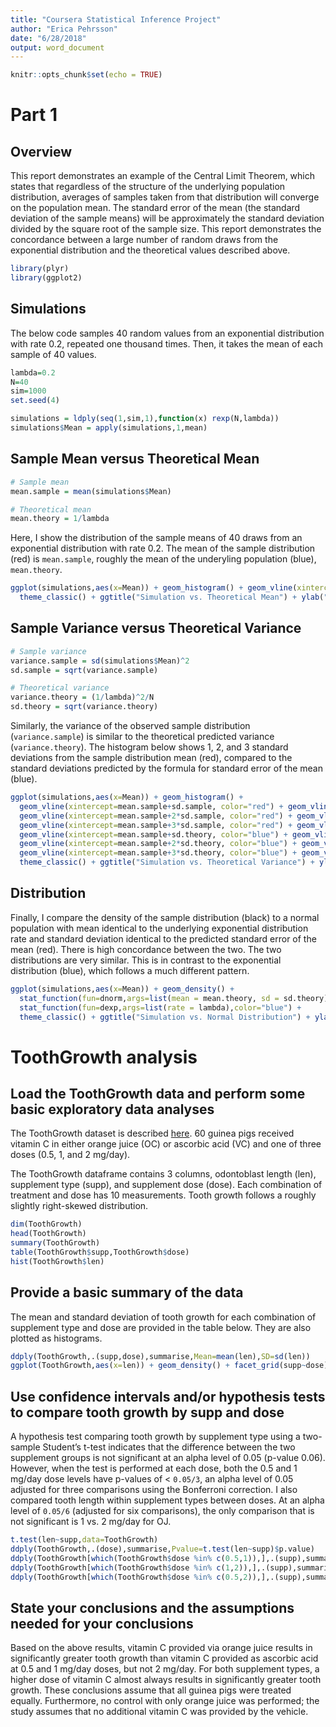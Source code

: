 ```yaml
---
title: "Coursera Statistical Inference Project"
author: "Erica Pehrsson"
date: "6/28/2018"
output: word_document
---
```


```r
knitr::opts_chunk$set(echo = TRUE)
```

# Part 1
## Overview
This report demonstrates an example of the Central Limit Theorem, which states that regardless of the structure of the underlying population distribution, averages of samples taken from that distribution will converge on the population mean. The standard error of the mean (the standard deviation of the sample means) will be approximately the standard deviation divided by the square root of the sample size. This report demonstrates the concordance between a large number of random draws from the exponential distribution and the theoretical values described above. 

```r
library(plyr)
library(ggplot2)
```

## Simulations
The below code samples 40 random values from an exponential distribution with rate 0.2, repeated one thousand times. Then, it takes the mean of each sample of 40 values.

```r
lambda=0.2
N=40
sim=1000
set.seed(4)
```

```r
simulations = ldply(seq(1,sim,1),function(x) rexp(N,lambda))
simulations$Mean = apply(simulations,1,mean)
```

## Sample Mean versus Theoretical Mean

```r
# Sample mean
mean.sample = mean(simulations$Mean)

# Theoretical mean
mean.theory = 1/lambda
```

Here, I show the distribution of the sample means of 40 draws from an exponential distribution with rate 0.2. The mean of the sample distribution (red) is `mean.sample`, roughly the mean of the underyling population (blue), `mean.theory`. 

```r
ggplot(simulations,aes(x=Mean)) + geom_histogram() + geom_vline(xintercept=mean.sample, color="red") + geom_vline(xintercept=mean.theory, color="blue") + 
  theme_classic() + ggtitle("Simulation vs. Theoretical Mean") + ylab("Simulations") + xlab("Simulation average")
```

## Sample Variance versus Theoretical Variance

```r
# Sample variance
variance.sample = sd(simulations$Mean)^2
sd.sample = sqrt(variance.sample)

# Theoretical variance
variance.theory = (1/lambda)^2/N
sd.theory = sqrt(variance.theory)
```

Similarly, the variance of the observed sample distribution (`variance.sample`) is similar to the theoretical predicted variance (`variance.theory`). The histogram below shows 1, 2, and 3 standard deviations from the sample distribution mean (red), compared to the standard deviations predicted by the formula for standard error of the mean (blue). 

```r
ggplot(simulations,aes(x=Mean)) + geom_histogram() + 
  geom_vline(xintercept=mean.sample+sd.sample, color="red") + geom_vline(xintercept=mean.sample-sd.sample, color="red") + 
  geom_vline(xintercept=mean.sample+2*sd.sample, color="red") + geom_vline(xintercept=mean.sample-2*sd.sample, color="red") + 
  geom_vline(xintercept=mean.sample+3*sd.sample, color="red") + geom_vline(xintercept=mean.sample-3*sd.sample, color="red") + 
  geom_vline(xintercept=mean.sample+sd.theory, color="blue") + geom_vline(xintercept=mean.sample-sd.theory, color="blue") + 
  geom_vline(xintercept=mean.sample+2*sd.theory, color="blue") + geom_vline(xintercept=mean.sample-2*sd.theory, color="blue") + 
  geom_vline(xintercept=mean.sample+3*sd.theory, color="blue") + geom_vline(xintercept=mean.sample-3*sd.theory, color="blue") + 
  theme_classic() + ggtitle("Simulation vs. Theoretical Variance") + ylab("Simulations") + xlab("Simulation average")
```

## Distribution
Finally, I compare the density of the sample distribution (black) to a normal population with mean identical to the underlying exponential distribution rate and standard deviation identical to the predicted standard error of the mean (red). There is high concordance between the two. The two distributions are very similar. This is in contrast to the exponential distribution (blue), which follows a much different pattern. 

```r
ggplot(simulations,aes(x=Mean)) + geom_density() + 
  stat_function(fun=dnorm,args=list(mean = mean.theory, sd = sd.theory),color="red") + 
  stat_function(fun=dexp,args=list(rate = lambda),color="blue") + 
  theme_classic() + ggtitle("Simulation vs. Normal Distribution") + ylab("Density") + xlab("Simulation average")
```

# ToothGrowth analysis

## Load the ToothGrowth data and perform some basic exploratory data analyses
The ToothGrowth dataset is described [here](http://stat.ethz.ch/R-manual/R-devel/library/datasets/html/ToothGrowth.html). 60 guinea pigs received vitamin C in either orange juice (OC) or ascorbic acid (VC) and one of three doses (0.5, 1, and 2 mg/day). 

The ToothGrowth dataframe contains 3 columns, odontoblast length (len), supplement type (supp), and supplement dose (dose). Each combination of treatment and dose has 10 measurements. Tooth growth follows a roughly slightly right-skewed distribution. 

```r
dim(ToothGrowth)
head(ToothGrowth)
summary(ToothGrowth)
table(ToothGrowth$supp,ToothGrowth$dose)
hist(ToothGrowth$len)
```

## Provide a basic summary of the data
The mean and standard deviation of tooth growth for each combination of supplement type and dose are provided in the table below. They are also plotted as histograms. 

```r
ddply(ToothGrowth,.(supp,dose),summarise,Mean=mean(len),SD=sd(len))
ggplot(ToothGrowth,aes(x=len)) + geom_density() + facet_grid(supp~dose)
```

## Use confidence intervals and/or hypothesis tests to compare tooth growth by supp and dose
A hypothesis test comparing tooth growth by supplement type using a two-sample Student's t-test indicates that the difference between the two supplement groups is not significant at an alpha level of 0.05 (p-value 0.06). However, when the test is performed at each dose, both the 0.5 and 1 mg/day dose levels have p-values of < `0.05/3`, an alpha level of 0.05 adjusted for three comparisons using the Bonferroni correction. I also compared tooth length within supplement types between doses. At an alpha level of `0.05/6` (adjusted for six comparisons), the only comparison that is not significant is 1 vs. 2 mg/day for OJ. 

```r
t.test(len~supp,data=ToothGrowth)
ddply(ToothGrowth,.(dose),summarise,Pvalue=t.test(len~supp)$p.value)
ddply(ToothGrowth[which(ToothGrowth$dose %in% c(0.5,1)),],.(supp),summarise,Pvalue=t.test(len~dose)$p.value)
ddply(ToothGrowth[which(ToothGrowth$dose %in% c(1,2)),],.(supp),summarise,Pvalue=t.test(len~dose)$p.value)
ddply(ToothGrowth[which(ToothGrowth$dose %in% c(0.5,2)),],.(supp),summarise,Pvalue=t.test(len~dose)$p.value)
```

## State your conclusions and the assumptions needed for your conclusions
Based on the above results, vitamin C provided via orange juice results in significantly greater tooth growth than vitamin C provided as ascorbic acid at 0.5 and 1 mg/day doses, but not 2 mg/day. For both supplement types, a higher dose of vitamin C almost always results in significantly greater tooth growth. These conclusions assume that all guinea pigs were treated equally. Furthermore, no control with only orange juice was performed; the study assumes that no additional vitamin C was provided by the vehicle. 
